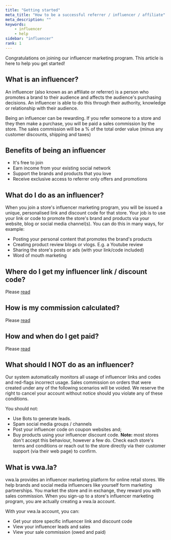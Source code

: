 ```yaml
---
title: "Getting started"
meta_title: "How to be a successful referrer / influencer / affiliate"
meta_description: ""
keywords:
    - influencer
    - help
sidebar: "influencer"
rank: 1
---
```

Congratulations on joining our influencer marketing program. This article is here to help you get started!

## What is an influencer?

An influencer (also known as an affiliate or referrer) is a person who promotes a brand to their audience and affects the audience's purchasing decisions. An influencer is able to do this through their authority, knowledge or relationship with their audience.

Being an influencer can be rewarding. If you refer someone to a store and they then make a purchase, you will be paid a sales commission by the store. The sales commission will be a % of the total order value (minus any customer discounts, shipping and taxes)

## Benefits of being an influencer

- It's free to join
- Earn income from your existing social network
- Support the brands and products that you love
- Receive exclusive access to referrer only offers and promotions

## What do I do as an influencer?

When you join a store's influencer marketing program, you will be issued a unique, personalised link and discount code for that store. Your job is to use your link or code to promote the store's brand and products via your website, blog or social media channel(s). You can do this in many ways, for example:

- Posting your personal content that promotes the brand's products
- Creating product review blogs or vlogs. E.g. a Youtube review
- Sharing the store's posts or ads (with your link/code included)
- Word of mouth marketing 

## Where do I get my influencer link / discount code?

Please [read](/influencer/how-do-i-earn-commission)

## How is my commission calculated?

Please [read](/influencer/how-do-i-earn-commission)

## How and when do I get paid?

Please [read](/influencer/how-is-commission-paid)

## What should I NOT do as an influencer?

Our system automatically monitors all usage of influencer links and codes and red-flags incorrect usage. Sales commission on orders that were created under any of the following scenarios will be voided. We reserve the right to cancel your account without notice should you violate any of these conditions.  
  
You should not:

- Use Bots to generate leads. 
- Spam social media groups / channels
- Post your influencer code on coupon websites and;
- Buy products using your influencer discount code. **Note:** most stores don't accept this behaviour, however a few do. Check each store's terms and conditions or reach out to the store directly via their customer support (via their web page) to confirm.

## What is vwa.la?

vwa.la provides an influencer marketing platform for online retail stores. We help brands and social media influencers like yourself form marketing partnerships. You market the store and in exchange, they reward you with sales commission. When you sign-up to a store's influencer marketing program, you are actually creating a vwa.la account.

With your vwa.la account, you can:

- Get your store specific influencer link and discount code
- View your influencer leads and sales
- View your sale commission (owed and paid)
